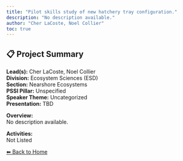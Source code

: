 ```yaml
---
title: "Pilot skills study of new hatchery tray configuration."
description: "No description available."
author: "Cher LaCoste, Noel Collier"
toc: true
---
```


## 📋 Project Summary

**Lead(s):** Cher LaCoste, Noel Collier  
**Division:** Ecosystem Sciences (ESD)  
**Section:** Nearshore Ecosystems  
**PSSI Pillar:** Unspecified  
**Speaker Theme:** Uncategorized  
**Presentation:** TBD  

**Overview:**  
No description available.   

**Activities:**  
Not Listed

[⬅ Back to Home](../index.qmd)
